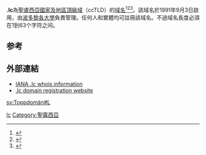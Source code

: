 {{Expand|time=2018-04-01T09:45:55+00:00}}
'''.lc'''為[[圣卢西亚|聖盧西亞]][[國家及地區頂級域|國家及地區頂級域]]（ccTLD）的[[域名|域名]]<ref>{{Cite book|title=常用电脑词语速查手册|last=何弘主编|first=|publisher=西安：西安出版社|year=2000|isbn=7-80594-644-2|location=|pages=201-202}}</ref><ref>{{Cite book|title=英德汉广播电视技术词典|last=（德）赫伯特·蒂尔曼（Herbert Tillmann）编；梁瑛等译|first=|publisher=北京：中国广播电视出版社|year=2002|isbn=7-5043-3793-5|location=|pages=440-442}}</ref><ref>{{Cite book|title=大学计算机基础|last=刘丕娥主编|first=|publisher=哈尔滨：哈尔滨工业大学出版社|year=2010|isbn=978-7-5603-3056-3|location=|pages=342-345}}</ref>。該域名於1991年9月3日啟用，由[[波多黎各大學|波多黎各大學]]負責管理。任何人和實體均可註冊該域名。不過域名長度必須在1到63个字符之间。

== 参考 ==
{{reflist}}

== 外部連結 ==
* [http://www.iana.org/root-whois/lc.htm IANA .lc whois information]{{Wayback|url=http://www.iana.org/root-whois/lc.htm |date=20060611214236 }}
* [http://www.isisworld.lc/domains/ .lc domain registration website]{{Wayback|url=http://www.isisworld.lc/domains/ |date=20060424064904 }}

{{Internet-stub}}

{{CcTLD}}

[[Category:國家及地區頂級域|lc]]
[[Category:聖露西亞|Category:聖露西亞]]

[[sv:Toppdomän#L|sv:Toppdomän#L]]